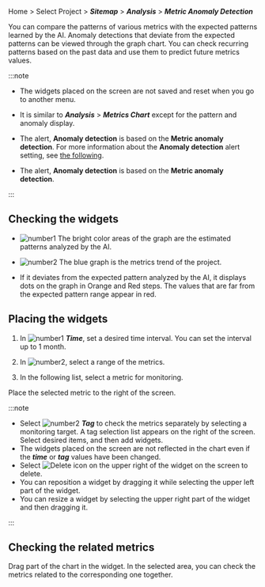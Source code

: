 Home > Select Project > **_Sitemap_** > **_Analysis_** > **_Metric Anomaly Detection_**

You can compare the patterns of various metrics with the expected patterns learned by the AI. Anomaly detections that deviate from the expected patterns can be viewed through the graph chart. You can check recurring patterns based on the past data and use them to predict future metrics values.

:::note

-   The widgets placed on the screen are not saved and reset when you go to another menu.

-   It is similar to **_Analysis_** > **_Metrics Chart_** except for the pattern and anomaly display.

<Xclude product='amazon-cloudwatch,amazon-ecs,azure,oracle-cloud,ncloud'>

-   The alert, **Anomaly detection** is based on the **Metric anomaly detection**. For more information about the **Anomaly detection** alert setting, see [the following](set-event-detect-anomal).

</Xclude>

<InDoc product='amazon-cloudwatch,amazon-ecs,azure,oracle-cloud,ncloud'>

-   The alert, **Anomaly detection** is based on the **Metric anomaly detection**.

</InDoc>

:::

## Checking the widgets

<ImgLang img='metrics-detect-abnormal.png' desc='Metric Anomaly Detection' />

-   ![number1](/img/number-01.png) The bright color areas of the graph are the estimated patterns analyzed by the AI. 

-   ![number2](/img/number-02.png) The <span class='normal'>blue</span> graph is the metrics trend of the project.

-   If it deviates from the expected pattern analyzed by the AI, it displays dots on the graph in <span class='slow'>Orange</span> and <span class='vslow'>Red</span> steps. The values that are far from the expected pattern range appear in <span class='vslow'>red</span>.

## Placing the widgets

<ImgLang img='metrics-detect-abnormal-set-widget.png' desc='Metric Anomaly Detection' />

1.  In ![number1](/img/number-01.png) **_Time_**, set a desired time interval. You can set the interval up to 1 month.

2.  In ![number2](/img/number-02.png), select a range of the metrics.

3.  In the following list, select a metric for monitoring.

Place the selected metric to the right of the screen.

:::note

-   Select ![number2](/img/number-02.png) **_Tag_** to check the metrics separately by selecting a monitoring target. A tag selection list appears on the right of the screen. Select desired items, and then add widgets.
-   The widgets placed on the screen are not reflected in the chart even if the **_time_** or **_tag_** values have been changed.
-   Select ![Delete icon](/img/ico-remove.svg) on the upper right of the widget on the screen to delete.
-   You can reposition a widget by dragging it while selecting the upper left part of the widget.
-   You can resize a widget by selecting the upper right part of the widget and then dragging it.

:::

## Checking the related metrics

<ImgLang img='metrics-detect-anormal-details.png' desc='Metric Anomaly Detection' />

Drag part of the chart in the widget. In the selected area, you can check the metrics related to the corresponding one together.
